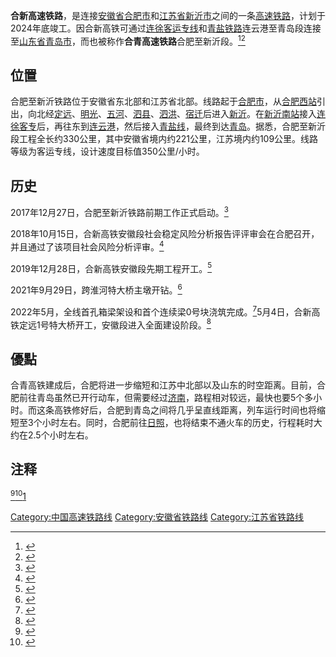 {{citecheck|time=2019-01-18T22:36:58+00:00}}
{{安徽未来建设}}
{{江苏未来建设}}
{{Infobox rail system-route
|box_width=
|rail_name=合新高速铁路
|other_name=合青高速铁路合肥至新沂段
|banner_color=blue
|sec_banner_color=
|third_banner_color=
|logo_filename=
|image=
|image_width=250px
|caption=
|logo_bgcolor=
|logo_note=
|code_name=
|locale={{CHN}}[[安徽省|安徽省]]、[[江苏省|江苏省]]
|status=建设中
|begin_operation=
|end_operation=
|operation_note=
|system_length=343.5公里
|length_in_operation=
|total_length=
|line_title=路線
|lines=
|stations=9
|route_title=线路
|main_route=
|secondary_route=
|branch_route=
|standard=[[客运专线|客运专线]]
|service_type=[[客运专线|客运专线]]
|start=[[合肥西站|合肥西站]]<br/>[[新沂南站|新沂南站]]
|main_stations=[[合肥西站|合肥西站]]、[[八斗站_(安徽省)|八斗站]]、[[定远东站|定远东站]]、[[明光西站|明光西站]]、[[五河站|五河站]]、[[泗县东站|泗县东站]]<ref>{{cite web |title=新建铁路合肥至新沂铁路安徽段环评征求意见稿公示 |url=http://www.ahwang.cn/anhui/20190513/1874918.shtml |website=www.ahwang.cn |publisher=安徽网 |accessdate=2019-05-15 |archive-url=https://web.archive.org/web/20190515033436/http://www.ahwang.cn/anhui/20190513/1874918.shtml |archive-date=2019-05-15 |dead-url=yes }}</ref>
|ridership=
|fleet_size=
|max_speed= 350公里/小时
|track_gauge={{standard gauge}}
|track= [[双线铁路|复线]]
|min_radius = 
|max_grade=
|distance_between_mainlines=
|block_signal=
|engine=
|electrification=[[接触网供电|接触网供电]]：50Hz 25,000V
|control=
|rollingstock=
|depot=
|operator=
|franchise=
|hq=
|key_person=
|website=
|route_map=
}}
'''合新高速铁路'''，是连接[[安徽省|安徽省]][[合肥市|合肥市]]和[[江苏省|江苏省]][[新沂市|新沂市]]之间的一条[[高速铁路|高速铁路]]，计划于2024年底竣工。因合新高铁可通过[[连徐客运专线|连徐客运专线]]和[[青盐铁路|青盐铁路]]连云港至青岛段连接至[[山东省|山东省]][[青岛市|青岛市]]，而也被称作'''合青高速铁路'''合肥至新沂段。<ref>{{cite web |title=合新高铁先期开工段正在施工 安徽多条在建高铁迎来新进展 |url=http://ah.people.com.cn/n2/2021/0521/c358428-34736902.html |website=ah.people.com.cn |date=2021-05-21 |accessdate=2021-08-21 |archive-date=2021-08-21 |archive-url=https://web.archive.org/web/20210821085635/http://ah.people.com.cn/n2/2021/0521/c358428-34736902.html |dead-url=no }}</ref><ref>{{cite web |title=江苏省人民政府 要闻关注 今年我省将全力开工建设4条铁路 |url=http://www.jiangsu.gov.cn/art/2021/2/10/art_60096_9671205.html |date=2021-02-10 |accessdate=2021-08-21 |archive-date=2021-08-21 |archive-url=https://web.archive.org/web/20210821094128/http://www.jiangsu.gov.cn/art/2021/2/10/art_60096_9671205.html |dead-url=no }}</ref>

== 位置 ==
合肥至新沂铁路位于安徽省东北部和江苏省北部。线路起于[[合肥市|合肥市]]，从[[合肥西站|合肥西站]]引出，向北经[[定远县|定远]]、[[明光市|明光]]、[[五河县|五河]]、[[泗县|泗县]]、[[泗洪县|泗洪]]、[[宿迁市|宿迁]]后进入[[新沂市|新沂]]。在[[新沂南站|新沂南站]]接入[[连徐客运专线|连徐客专]]后，再往东到[[连云港市|连云港]]，然后接入[[青盐线|青盐线]]，最终到达[[青岛市|青岛]]。据悉，合肥至新沂段工程全长约330公里，其中安徽省境内约221公里，江苏境内约109公里。线路等级为客运专线，设计速度目标值350公里/小时。

== 历史 ==
2017年12月27日，合肥至新沂铁路前期工作正式启动。<ref>{{cite web |title=合肥至新沂铁路勘察设计项目中标候选人公示 |url=https://www.sohu.com/a/213593090_236026 |date=2017-12-29 |accessdate=2021-08-21 |archive-date=2021-08-21 |archive-url=https://web.archive.org/web/20210821085632/https://www.sohu.com/a/213593090_236026 |dead-url=no }}</ref>

2018年10月15日，合新高铁安徽段社会稳定风险分析报告评评审会在合肥召开，并且通过了该项目社会风险分析评审。<ref>{{cite web |title=合新高铁安徽段通过社会风险分析评审 |url=http://www.ahwang.cn/p/1845397.html |website= |date=2018-10-19 |accessdate=2021-08-21}}</ref>

2019年12月28日，合新高铁安徽段先期工程开工。<ref>{{cite web |title=2020年内新沂又一高铁线将全面开工！_腾讯新闻 |url=https://new.qq.com/rain/a/20200611A0JJFK00 |website=new.qq.com |accessdate=2021-08-21 |archive-date=2021-10-16 |archive-url=https://web.archive.org/web/20211016072939/https://new.qq.com/rain/a/20200611A0JJFK00 |dead-url=no }}</ref>

2021年9月29日，跨淮河特大桥主墩开钻。<ref>{{cite web |title=“轨道上的安徽”建设正在加速 |url=http://ah.people.com.cn/n2/2021/1014/c358428-34955169.html |website=人民网 |publisher=合肥晚报 |accessdate=2022-05-18 |date=2021-10-14 |archive-date=2022-05-18 |archive-url=https://web.archive.org/web/20220518133102/http://ah.people.com.cn/n2/2021/1014/c358428-34955169.html }}</ref>

2022年5月，全线首孔箱梁架设和首个连续梁0号块浇筑完成。<ref>{{cite web |title=淮宿蚌铁路全面开建 安徽6条在建铁路迎来新进展 |url=http://ah.anhuinews.com/gdxw/202205/t20220515_6014851.html |website=中安在线 |publisher=新安晚报 |accessdate=2022-05-18 |date=2022-05-15 |archive-date=2022-05-15 |archive-url=https://web.archive.org/web/20220515002001/http://ah.anhuinews.com/gdxw/202205/t20220515_6014851.html }}</ref>5月4日，合新高铁定远1号特大桥开工，安徽段进入全面建设阶段。<ref>{{cite web |title=【企业要闻】中铁一局合新铁路项目首桩顺利开钻 |url=https://mp.weixin.qq.com/s/2NpE7efkWC0_dCjZ2SQEzA |website=微信 |publisher=中铁一局铁路建设有限公司 |accessdate=2022-05-08 |date=2022-05-05 |archive-date=2022-05-08 |archive-url=https://web.archive.org/web/20220508070250/https://mp.weixin.qq.com/s/2NpE7efkWC0_dCjZ2SQEzA }}</ref>

== 優點 ==
{{Unreferencedsect|time=2022-05-08}}
合青高铁建成后，合肥将进一步缩短和江苏中北部以及山东的时空距离。目前，合肥前往青岛虽然已开行动车，但需要经过[[济南|济南]]，路程相对较远，最快也要5个多小时。而这条高铁修好后，合肥到青岛之间将几乎呈直线距离，列车运行时间也将缩短至3个小时左右。同时，合肥前往[[日照市|日照]]，也将结束不通火车的历史，行程耗时大约在2.5个小时左右。

== 注释 ==
<ref>{{Cite web|title=已经批复！合新高铁安徽段将设7座车站，看看路过哪......|url=https://difang.gmw.cn/ah/2020-10/21/content_34292147.htm|date=2020-10-21|publisher=[[合肥市广播电视台|合肥市广播电视台]]|access-date=2021-08-22|archive-date=2021-08-21|archive-url=https://web.archive.org/web/20210821193220/https://difang.gmw.cn/ah/2020-10/21/content_34292147.htm|dead-url=no}}</ref><ref>{{Cite web|title=满满的干货！您关心的高铁明光西站最新动态来啦！|url=https://xw.qq.com/partner/vivoscreen/20190518A08ULY00?ADTAG=vivoscreen&pgv_ref=vivoscreen&showComments=0&isNews=1&vivoRcdMark=1|date=2019-05-17|publisher=[[明光市人民政府|明光市人民政府]]|access-date=2021-08-22|archive-date=2021-08-21|archive-url=https://web.archive.org/web/20210821194317/https://xw.qq.com/partner/vivoscreen/20190518A08ULY00?ADTAG=vivoscreen&pgv_ref=vivoscreen&showComments=0&isNews=1&vivoRcdMark=1|dead-url=no}}</ref>[http://e0.ifengimg.com/07/2019/0519/DA98C58E52B0F8ABB70B9FA3BFE7AEEED0ADEBE3_size281_w801_h1728.jpeg] {{Wayback|url=http://e0.ifengimg.com/07/2019/0519/DA98C58E52B0F8ABB70B9FA3BFE7AEEED0ADEBE3_size281_w801_h1728.jpeg |date=20220508070521 }}
{{Reflist|2}}
{{合新高速铁路|nocat}}
[[Category:中国高速铁路线|Category:中国高速铁路线]]
[[Category:安徽省铁路线|Category:安徽省铁路线]]
[[Category:江苏省铁路线|Category:江苏省铁路线]]